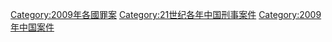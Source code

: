[[Category:2009年各國罪案|Category:2009年各國罪案]]
[[Category:21世纪各年中国刑事案件|Category:21世纪各年中国刑事案件]]
[[Category:2009年中国案件|Category:2009年中国案件]]